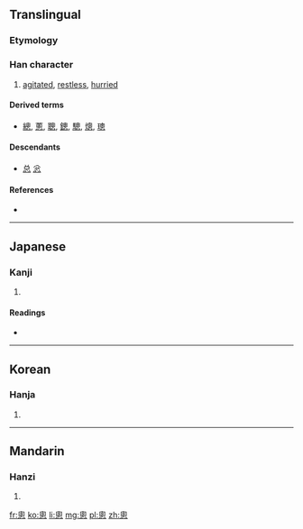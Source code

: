 {{also|匆}}
==Translingual==

===Etymology===
{{Han compound|囪|心|c1=p|c2=s|t2=heart|ls=psc}}

===Han character===
{{Han char|rn=61|rad=心|as=07|sn=11|four=|canj=竹田心 (HWP), X竹田心 (XHWP)}}

# [[agitated]], [[restless]], [[hurried]]

====Derived terms====
* [[總]], [[蔥]], [[聰]], [[鏓]], [[驄]], [[熜]], [[璁]]

====Descendants====
* [[总]] [[忩]]

====References====
* {{Han ref|kx=0388.210|dkj=10693|dj=0721.100|hdz=42301.030|uh=60A4|ud=24740}}

----

==Japanese==

===Kanji===
{{ja-kanji|grade=|rs=心07}}

# {{defn|lang=ja|sort=心07}}

====Readings====
* {{ja-readings|on=[[そう]] (sō)|kun=[[にわか]] (niwaka), [[あわてる]] (awateru)}}

----

==Korean==

===Hanja===
{{ko-hanja|hangeul=총|eumhun=|rv=chong|mr=ch'ong|y=chong}}

# {{defn|lang=ko|sort=心07}}

----

==Mandarin==

===Hanzi===
{{cmn-hanzi|pin=[[cōng]] ([[cong1]])|wg=ts'ung<sup>1</sup>}}

# {{defn|lang=cmn|sort=心07}}

[[fr:悤]]
[[ko:悤]]
[[li:悤]]
[[mg:悤]]
[[pl:悤]]
[[zh:悤]]